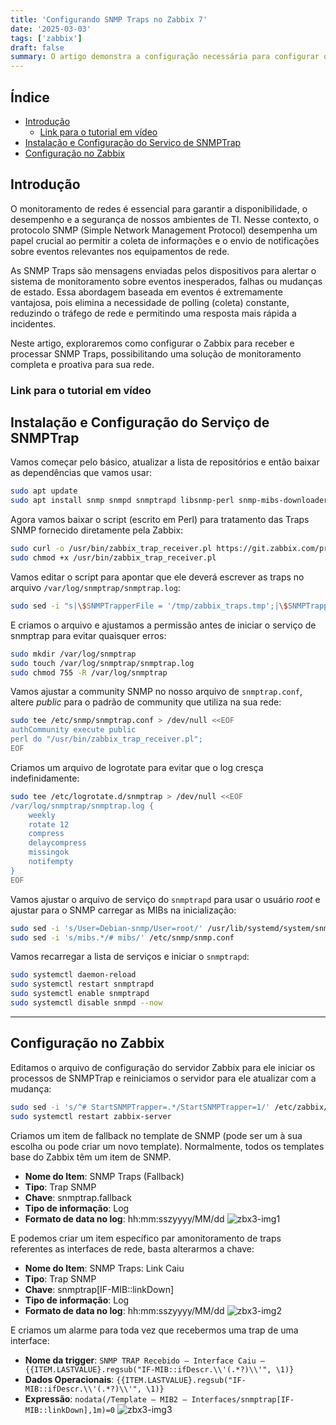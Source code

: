 ```yaml
---
title: 'Configurando SNMP Traps no Zabbix 7' 
date: '2025-03-03'
tags: ['zabbix']
draft: false
summary: O artigo demonstra a configuração necessária para configurar o recebimento de SNMPTRAPS no servidor Zabbix.
---
```


## Índice
- [Introdução](#introdução)
  - [Link para o tutorial em vídeo](#link-para-o-tutorial-em-vídeo)
- [Instalação e Configuração do Serviço de SNMPTrap](#instalação-e-configuração-do-serviço-de-snmptrap)
- [Configuração no Zabbix](#configuração-no-zabbix)

## Introdução

O monitoramento de redes é essencial para garantir a disponibilidade, o desempenho e a segurança de 
nossos ambientes de TI. Nesse contexto, o protocolo SNMP (Simple Network Management Protocol) 
desempenha um papel crucial ao permitir a coleta de informações e o envio de notificações sobre 
eventos relevantes nos equipamentos de rede.

As SNMP Traps são mensagens enviadas pelos dispositivos para alertar o sistema de monitoramento sobre 
eventos inesperados, falhas ou mudanças de estado. Essa abordagem baseada em eventos é extremamente 
vantajosa, pois elimina a necessidade de polling (coleta) constante, reduzindo o tráfego de rede e 
permitindo uma resposta mais rápida a incidentes.

Neste artigo, exploraremos como configurar o Zabbix para receber e processar SNMP Traps, possibilitando 
uma solução de monitoramento completa e proativa para sua rede.

### Link para o tutorial em vídeo
<YouTube id="bb7-yYaCYnA"/>

## Instalação e Configuração do Serviço de SNMPTrap

Vamos começar pelo básico, atualizar a lista de repositórios e então baixar as dependências que vamos usar:
```sh
sudo apt update
sudo apt install snmp snmpd snmptrapd libsnmp-perl snmp-mibs-downloader
```

Agora vamos baixar o script (escrito em Perl) para tratamento das Traps SNMP fornecido diretamente pela Zabbix:
```sh
sudo curl -o /usr/bin/zabbix_trap_receiver.pl https://git.zabbix.com/projects/ZBX/repos/zabbix/raw/misc/snmptrap/zabbix_trap_receiver.pl
sudo chmod +x /usr/bin/zabbix_trap_receiver.pl
```

Vamos editar o script para apontar que ele deverá escrever as traps no arquivo `/var/log/snmptrap/snmptrap.log`:
```sh
sudo sed -i "s|\$SNMPTrapperFile = '/tmp/zabbix_traps.tmp';|\$SNMPTrapperFile = '/var/log/snmptrap/snmptrap.log';|" /usr/bin/zabbix_trap_receiver.pl
```

E criamos o arquivo e ajustamos a permissão antes de iniciar o serviço de snmptrap para evitar quaisquer erros:
```sh
sudo mkdir /var/log/snmptrap
sudo touch /var/log/snmptrap/snmptrap.log
sudo chmod 755 -R /var/log/snmptrap
```

Vamos ajustar a community SNMP no nosso arquivo de `snmptrap.conf`, altere *public* para o padrão de community que utiliza na sua rede:
```sh
sudo tee /etc/snmp/snmptrap.conf > /dev/null <<EOF
authCommunity execute public
perl do "/usr/bin/zabbix_trap_receiver.pl";
EOF
```

Criamos um arquivo de logrotate para evitar que o log cresça indefinidamente:
```sh
sudo tee /etc/logrotate.d/snmptrap > /dev/null <<EOF
/var/log/snmptrap/snmptrap.log {
    weekly
    rotate 12
    compress
    delaycompress
    missingok
    notifempty
}
EOF
```

Vamos ajustar o arquivo de serviço do `snmptrapd` para usar o usuário *root* e ajustar para o SNMP carregar as MIBs na inicialização:
```sh
sudo sed -i 's/User=Debian-snmp/User=root/' /usr/lib/systemd/system/snmptrapd.service
sudo sed -i 's/mibs.*/# mibs/' /etc/snmp/snmp.conf
```

Vamos recarregar a lista de serviços e iniciar o `snmptrapd`:
```sh
sudo systemctl daemon-reload
sudo systemctl restart snmptrapd
sudo systemctl enable snmptrapd
sudo systemctl disable snmpd --now
```

---

## Configuração no Zabbix

Editamos o arquivo de configuração do servidor Zabbix para ele iniciar os processos de SNMPTrap e reiniciamos o servidor para ele atualizar com a mudança:
```sh
sudo sed -i 's/^# StartSNMPTrapper=.*/StartSNMPTrapper=1/' /etc/zabbix/zabbix_server.conf
sudo systemctl restart zabbix-server
```

Criamos um item de fallback no template de SNMP (pode ser um à sua escolha ou pode criar um novo template). Normalmente, todos os templates base do Zabbix têm um item de SNMP.
- **Nome do Item**: SNMP Traps (Fallback)
- **Tipo**: Trap SNMP
- **Chave**: snmptrap.fallback
- **Tipo de informação**: Log
- **Formato de data no log**: hh:mm:sszyyyy/MM/dd
![zbx3-img1](/images/zbx3-img1.png)

E podemos criar um item específico par amonitoramento de traps referentes as interfaces de rede, basta alterarmos a chave:
- **Nome do Item**: SNMP Traps: Link Caiu
- **Tipo**: Trap SNMP
- **Chave**: snmptrap\[IF-MIB::linkDown\]
- **Tipo de informação**: Log
- **Formato de data no log**: hh:mm:sszyyyy/MM/dd
![zbx3-img2](/images/zbx3-img2.png)

E criamos um alarme para toda vez que recebermos uma trap de uma interface:
- **Nome da trigger**: `SNMP TRAP Recebido – Interface Caiu – {{ITEM.LASTVALUE}.regsub("IF-MIB::ifDescr.\\'(.*?)\\'", \1)}`
- **Dados Operacionais**: `{{ITEM.LASTVALUE}.regsub("IF-MIB::ifDescr.\\'(.*?)\\'", \1)}`
- **Expressão**: `nodata(/Template – MIB2 – Interfaces/snmptrap[IF-MIB::linkDown],1m)=0`
![zbx3-img3](/images/zbx3-img3.png)